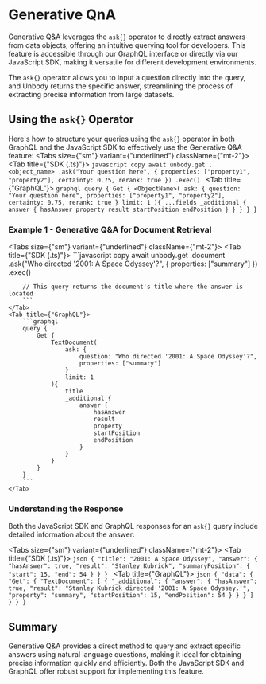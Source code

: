 
# Generative QnA

Generative Q&A leverages the `ask{}` operator to directly extract answers from data objects, offering an intuitive querying tool for developers. This feature is accessible through our GraphQL interface or directly via our JavaScript SDK, making it versatile for different development environments.

The `ask{}` operator allows you to input a question directly into the query, and Unbody returns the specific answer, streamlining the process of extracting precise information from large datasets.

## Using the `ask{}` Operator

Here's how to structure your queries using the `ask{}` operator in both GraphQL and the JavaScript SDK to effectively use the Generative Q&A feature:
<Tabs size={"sm"} variant={"underlined"} className={"mt-2"}>
    <Tab title={"SDK (.ts)"}>
        ```javascript copy
        await unbody.get
                    .<object_name>
                    .ask("Your question here", {
                        properties: ["property1", "property2"],
                        certainty: 0.75,
                        rerank: true
                    })
                    .exec()
        ```
    </Tab>
    <Tab title={"GraphQL"}>
        ```graphql
        query {
            Get {
                <ObjectName>(
                    ask: {
                        question: "Your question here",
                        properties: ["property1", "property2"],
                        certainty: 0.75,
                        rerank: true
                    }
                    limit: 1
                ){
                    ...fields
                    _additional {
                        answer {
                            hasAnswer
                            property
                            result
                            startPosition
                            endPosition
                        }
                    }
                }
            }
        }
        ```
    </Tab>
</Tabs>

### Example 1 - Generative Q&A for Document Retrieval
<Tabs size={"sm"} variant={"underlined"} className={"mt-2"}>
    <Tab title={"SDK (.ts)"}>
        ```javascript copy
        await unbody.get
                    .document
                    .ask("Who directed '2001: A Space Odyssey'?", {
                        properties: ["summary"]
                    })
                    .exec()

        // This query returns the document's title where the answer is located
        ```
    </Tab>
    <Tab title={"GraphQL"}>
        ```graphql
        query {
            Get {
                TextDocument(
                    ask: {
                        question: "Who directed '2001: A Space Odyssey'?",
                        properties: ["summary"]
                    }
                    limit: 1
                ){
                    title
                    _additional {
                        answer {
                            hasAnswer
                            result
                            property
                            startPosition
                            endPosition
                        }
                    }
                }
            }
        }
        ```
    </Tab>
</Tabs>

### Understanding the Response

Both the JavaScript SDK and GraphQL responses for an `ask{}` query include detailed information about the answer:

<Tabs size={"sm"} variant={"underlined"} className={"mt-2"}>
    <Tab title={"SDK (.ts)"}>
        ```json
        {
            "title": "2001: A Space Odyssey",
            "answer": {
                "hasAnswer": true,
                "result": "Stanley Kubrick",
                "summaryPosition": {
                    "start": 15,
                    "end": 54
                }
            }
        }
        ```
    </Tab>
    <Tab title={"GraphQL"}>
        ```json
        {
            "data": {
                "Get": {
                    "TextDocument": [
                        {
                            "_additional": {
                                "answer": {
                                    "hasAnswer": true,
                                    "result": "Stanley Kubrick directed '2001: A Space Odyssey.'",
                                    "property": "summary",
                                    "startPosition": 15,
                                    "endPosition": 54
                                }
                            }
                        }
                    ]
                }
            }
        }
        ```
    </Tab>
</Tabs>

## Summary
Generative Q&A provides a direct method to query and extract specific answers using natural language questions, making it ideal for obtaining precise information quickly and efficiently. Both the JavaScript SDK and GraphQL offer robust support for implementing this feature.
